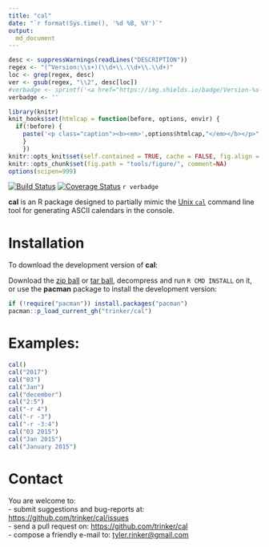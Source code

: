 ```yaml
---
title: "cal"
date: "`r format(Sys.time(), '%d %B, %Y')`"
output:
  md_document   
---
```


```r
desc <- suppressWarnings(readLines("DESCRIPTION"))
regex <- "(^Version:\\s+)(\\d+\\.\\d+\\.\\d+)"
loc <- grep(regex, desc)
ver <- gsub(regex, "\\2", desc[loc])
#verbadge <- sprintf('<a href="https://img.shields.io/badge/Version-%s-orange.svg"><img src="https://img.shields.io/badge/Version-%s-orange.svg" alt="Version"/></a></p>', ver, ver)
verbadge <- ''
````

```r
library(knitr)
knit_hooks$set(htmlcap = function(before, options, envir) {
  if(!before) {
    paste('<p class="caption"><b><em>',options$htmlcap,"</em></b></p>",sep="")
    }
    })
knitr::opts_knit$set(self.contained = TRUE, cache = FALSE, fig.align = 'center')
knitr::opts_chunk$set(fig.path = "tools/figure/", comment=NA)
options(scipen=999)
```


[![Build Status](https://travis-ci.org/trinker/cal.svg?branch=master)](https://travis-ci.org/trinker/cal)
[![Coverage Status](https://coveralls.io/repos/trinker/cal/badge.svg?branch=master)](https://coveralls.io/r/trinker/cal?branch=master)
`r verbadge`

**cal** is an R package designed to partially mimic the [Unix `cal`](https://www.tutorialspoint.com/unix_commands/cal.htm) command line tool for generating ASCII calendars in the console.

# Installation

To download the development version of **cal**:

Download the [zip ball](https://github.com/trinker/cal/zipball/master) or [tar ball](https://github.com/trinker/cal/tarball/master), decompress and run `R CMD INSTALL` on it, or use the **pacman** package to install the development version:

```r
if (!require("pacman")) install.packages("pacman")
pacman::p_load_current_gh("trinker/cal")
```


# Examples:

```r
cal()
cal("2017")
cal("03")
cal("Jan")
cal("december")
cal("2:5")
cal("-r 4")
cal("-r -3")
cal("-r -3:4")
cal("03 2015")
cal("Jan 2015")
cal("January 2015")
```
# Contact

You are welcome to:    
- submit suggestions and bug-reports at: <https://github.com/trinker/cal/issues>    
- send a pull request on: <https://github.com/trinker/cal>    
- compose a friendly e-mail to: <tyler.rinker@gmail.com>    
